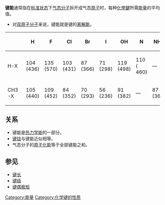 {{NoteTA |G1=Chemistry}}

'''键能'''通常指在[[标准状态|标准状态]]下[[气态|气态]][[分子|分子]]拆开成气态[[原子|原子]]时，每种[[化學鍵|化學鍵]]所需[[能量|能量]]的平均值。
*对[[双原子分子|双原子分子]]来说，键能就是键的[[键离解能|离解能]]。

{| class="wikitable"
|-
! !!<chem>H</chem>!!<chem>F</chem>!!<chem>Cl</chem>!!<chem>Br</chem>!!<chem>I</chem>!!<chem>OH</chem>!!<chem>N</chem>!!<chem>NH2</chem>
|-
!<chem>H-X</chem>
|  104 (436) || 135 (570) || 103 (431) || 87 (366) || 71 (298) || 119 (498) || 110 ( 460) || —
|-
!<chem>CH3-X</chem>
| 105 (440) || 109 (452) || 84 (352) || 70 (293) || 56 (236) || 91 (382) || — || 87 (365)
|}

==关系==
*键能是[[热力学能|热力学能]]的一部分。
*[[键焓|键焓]]与键能近似相等。
*气态分子的[[原子化能|原子化能]]等于全部键能之和。

==参见==
*[[键长|键长]]
*[[键级|键级]]
*[[键偶极矩|键偶极矩]]

[[Category:能量|Category:能量]]
[[Category:化学键的性质|Category:化学键的性质]]

{{化学小作品}}